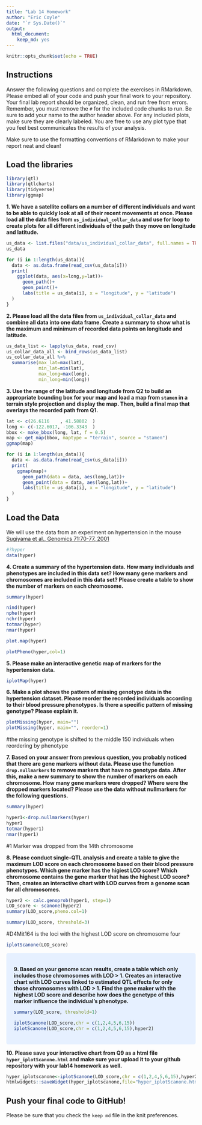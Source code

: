 ```yaml
---
title: "Lab 14 Homework"
author: "Eric Coyle"
date: "`r Sys.Date()`"
output: 
  html_document: 
    keep_md: yes
---
```


```r
knitr::opts_chunk$set(echo = TRUE)
```

## Instructions
Answer the following questions and complete the exercises in RMarkdown. Please embed all of your code and push your final work to your repository. Your final lab report should be organized, clean, and run free from errors. Remember, you must remove the `#` for the included code chunks to run. Be sure to add your name to the author header above. For any included plots, make sure they are clearly labeled. You are free to use any plot type that you feel best communicates the results of your analysis.  

Make sure to use the formatting conventions of RMarkdown to make your report neat and clean!  

## Load the libraries
```r
library(qtl)
library(qtlcharts)
library(tidyverse)
library(ggmap)
```

**1. We have a satellite collars on a number of different individuals and want to be able to quickly look at all of their recent movements at once. Please load all the data files from `us_individual_collar_data` and use for loop to create plots for all different individuals of the path they move on longitude and latitude.**
```r
us_data <- list.files("data/us_individual_collar_data", full.names = TRUE)
us_data
```
```r
for (i in 1:length(us_data)){
  data <- as.data.frame(read_csv(us_data[i]))
  print(
    ggplot(data, aes(x=long,y=lat))+
      geom_path()+
      geom_point()+
      labs(title = us_data[i], x = "longitude", y = "latitude")
  )
}
```

**2. Please load all the data files from `us_individual_collar_data` and combine all data into one data frame. Create a summary to show what is the maximum and minimum of recorded data points on longitude and latitude.**
```r
us_data_list <- lapply(us_data, read_csv)
us_collar_data_all <- bind_rows(us_data_list)
us_collar_data_all %>% 
  summarise(max_lat=max(lat),
            min_lat=min(lat),
            max_long=max(long),
            min_long=min(long))
```

**3. Use the range of the latitude and longitude from Q2 to build an appropriate bounding box for your map and load a map from `stamen` in a terrain style projection and display the map. Then, build a final map that overlays the recorded path from Q1.**
```r
lat <- c(26.6116	, 41.58802	)
long <- c(-122.6017, -106.3343	)
bbox <- make_bbox(long, lat, f = 0.5)
map <- get_map(bbox, maptype = "terrain", source = "stamen")
ggmap(map)
```

```r
for (i in 1:length(us_data)){
  data <- as.data.frame(read_csv(us_data[i]))
  print(
    ggmap(map)+
      geom_path(data = data, aes(long,lat))+
      geom_point(data = data, aes(long,lat))+
      labs(title = us_data[i], x = "longitude", y = "latitude")
  )
}
```

## Load the Data
We will use the data from an experiment on hypertension in the mouse [Sugiyama et al., Genomics 71:70-77, 2001](https://www.sciencedirect.com/science/article/pii/S0888754300964012?via%3Dihub)
```r
#?hyper
data(hyper)
```

**4. Create a summary of the hypertension data. How many individuals and phenotypes are included in this data set? How many gene markers and chromosomes are included in this data set? Please create a table to show the number of markers on each chromosome.**
```r
summary(hyper)
```
```r
nind(hyper)    
nphe(hyper)    
nchr(hyper)   
totmar(hyper)  
nmar(hyper)
```
```r
plot.map(hyper)
```
```r
plotPheno(hyper,col=1)
```

**5. Please make an interactive genetic map of markers for the hypertension data.**
```r
iplotMap(hyper)
```

**6. Make a plot shows the pattern of missing genotype data in the hypertension dataset. Please reorder the recorded individuals according to their blood pressure phenotypes. Is there a specific pattern of missing genotype? Please explain it.**
```r
plotMissing(hyper, main="")
plotMissing(hyper, main="", reorder=1)
```


#the missing genotype is shifted to the middle 150 individuals when reordering by phenotype

**7. Based on your answer from previous question, you probably noticed that there are gene markers without data. Please use the function `drop.nullmarkers` to remove markers that have no genotype data. After this, make a new summary to show the number of markers on each chromosome. How many gene markers were dropped? Where were the dropped markers located? Please use the data without nullmarkers for the following questions.**
```r
summary(hyper)
```


```r
hyper1<-drop.nullmarkers(hyper)
hyper1
totmar(hyper1)
nmar(hyper1)
```
#1 Marker was dropped from the 14th chromosome

**8. Please conduct single-QTL analysis and create a table to give the maximum LOD score on each chromosome based on their blood pressure phenotypes. Which gene marker has the higiest LOD score? Which chromosome contains the gene marker that has the highest LOD score? Then, creates an interactive chart with LOD curves from a genome scan for all chromosomes.**
```r
hyper2 <- calc.genoprob(hyper1, step=1)
LOD_score <- scanone(hyper2)
summary(LOD_score,pheno.col=1)
```
```r
summary(LOD_score, threshold=3)
```
#D4Mit164 is the loci with the highest LOD score on chromosome four

```r
iplotScanone(LOD_score)
```
<style>
div.blue { background-color:#e6f0ff; border-radius: 5px; padding: 20px;}
</style>
<div class = "blue">

**9. Based on your genome scan results, create a table which only includes those chromosomes with LOD > 1. Creates an interactive chart with LOD curves linked to estimated QTL effects for only those chromosomes with LOD > 1. Find the gene maker with the highest LOD score and describe how does the genetype of this marker influence the individual's phenotype.**
```r
summary(LOD_score, threshold=1)
```
```r
iplotScanone(LOD_score,chr = c(1,2,4,5,6,15))
iplotScanone(LOD_score,chr = c(1,2,4,5,6,15),hyper2)
```
</div>


**10. Please save your interactive chart from Q9 as a html file `hyper_iplotScanone.html` and make sure your upload it to your github repository with your lab14 homework as well.**
```r
hyper_iplotscanone<-iplotScanone(LOD_score,chr = c(1,2,4,5,6,15),hyper2)
htmlwidgets::saveWidget(hyper_iplotscanone,file="hyper_iplotScanone.html")
```

## Push your final code to GitHub!
Please be sure that you check the `keep md` file in the knit preferences. 